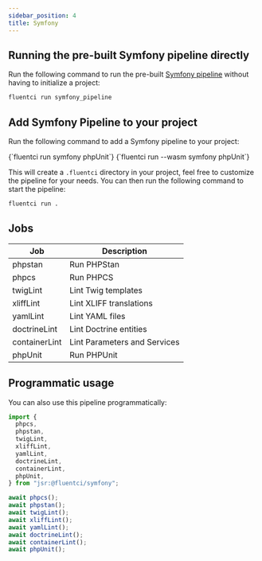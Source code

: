 ```yaml
---
sidebar_position: 4
title: Symfony
---
```


## Running the pre-built Symfony pipeline directly

Run the following command to run the pre-built [Symfony pipeline](https://github.com/fluent-ci-templates/symfony-pipeline) without having to initialize a project:

```bash
fluentci run symfony_pipeline
```

## Add Symfony Pipeline to your project

Run the following command to add a Symfony pipeline to your project:


<Tabs>
  <TabItem value="dagger" label="Dagger">
    <CodeBlock language="bash">
      {`fluentci run symfony phpUnit`}
    </CodeBlock>
  </TabItem>
  <TabItem value="wasm" label="Wasm">
    <CodeBlock language="bash">
      {`fluentci run --wasm symfony phpUnit`}

</CodeBlock>
</TabItem>
</Tabs>

This will create a `.fluentci` directory in your project, feel free to customize the pipeline for your needs.
You can then run the following command to start the pipeline:

```bash
fluentci run .
```

## Jobs

| Job           | Description                  |
| ------------- | ---------------------------- |
| phpstan       | Run PHPStan                  |
| phpcs         | Run PHPCS                    |
| twigLint      | Lint Twig templates          |
| xliffLint     | Lint XLIFF translations      |
| yamlLint      | Lint YAML files              |
| doctrineLint  | Lint Doctrine entities       |
| containerLint | Lint Parameters and Services |
| phpUnit       | Run PHPUnit                  |

## Programmatic usage

You can also use this pipeline programmatically:

```ts
import {
  phpcs,
  phpstan,
  twigLint,
  xliffLint,
  yamlLint,
  doctrineLint,
  containerLint,
  phpUnit,
} from "jsr:@fluentci/symfony";

await phpcs();
await phpstan();
await twigLint();
await xliffLint();
await yamlLint();
await doctrineLint();
await containerLint();
await phpUnit();
```
